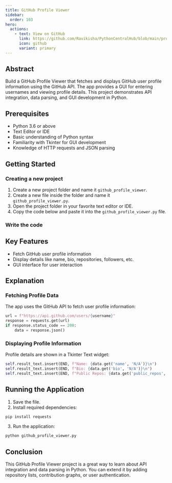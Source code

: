 ```yaml
---
title: GitHub Profile Viewer
sidebar:
  order: 103
hero:
  actions:
    - text: View on GitHub
      link: https://github.com/Ravikisha/PythonCentralHub/blob/main/projects/intermediate/github_profile_viewer.py
      icon: github
      variant: primary
---
```


## Abstract

Build a GitHub Profile Viewer that fetches and displays GitHub user profile information using the GitHub API. The app provides a GUI for entering usernames and viewing profile details. This project demonstrates API integration, data parsing, and GUI development in Python.

## Prerequisites
- Python 3.6 or above
- Text Editor or IDE
- Basic understanding of Python syntax
- Familiarity with Tkinter for GUI development
- Knowledge of HTTP requests and JSON parsing

## Getting Started
### Creating a new project
1. Create a new project folder and name it `github_profile_viewer`.
2. Create a new file inside the folder and name it `github_profile_viewer.py`.
3. Open the project folder in your favorite text editor or IDE.
4. Copy the code below and paste it into the `github_profile_viewer.py` file.

### Write the code
<FileCode file="projects/intermediate/github_profile_viewer.py" lang="python" title="github_profile_viewer.py" showLineNumbers={1} />

## Key Features
- Fetch GitHub user profile information
- Display details like name, bio, repositories, followers, etc.
- GUI interface for user interaction

## Explanation

### Fetching Profile Data
The app uses the GitHub API to fetch user profile information:
```python title="github_profile_viewer.py" showLineNumbers={1}
url = f"https://api.github.com/users/{username}"
response = requests.get(url)
if response.status_code == 200:
    data = response.json()
```

### Displaying Profile Information
Profile details are shown in a Tkinter Text widget:
```python title="github_profile_viewer.py" showLineNumbers={1}
self.result_text.insert(END, f"Name: {data.get('name', 'N/A')}\n")
self.result_text.insert(END, f"Bio: {data.get('bio', 'N/A')}\n")
self.result_text.insert(END, f"Public Repos: {data.get('public_repos', 'N/A')}\n")
```

## Running the Application
1. Save the file.
2. Install required dependencies:
```bash
pip install requests
```
3. Run the application:
```bash
python github_profile_viewer.py
```

## Conclusion
This GitHub Profile Viewer project is a great way to learn about API integration and data parsing in Python. You can extend it by adding repository lists, contribution graphs, or user authentication.
